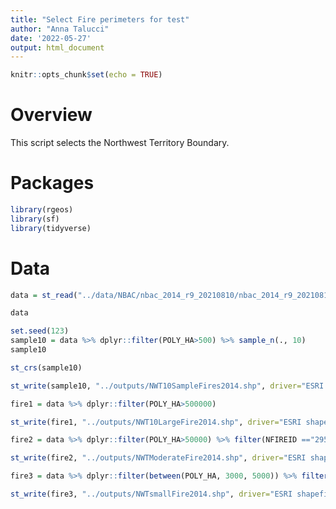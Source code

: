 ```yaml
---
title: "Select Fire perimeters for test"
author: "Anna Talucci"
date: '2022-05-27'
output: html_document
---
```


```r
knitr::opts_chunk$set(echo = TRUE)
```

# Overview
This script selects the Northwest Territory Boundary.

# Packages

```r
library(rgeos)
library(sf)
library(tidyverse)
```

# Data

```r
data = st_read("../data/NBAC/nbac_2014_r9_20210810/nbac_2014_r9_20210810.shp", "nbac_2014_r9_20210810")
```

```r
data
```

```r
set.seed(123)
sample10 = data %>% dplyr::filter(POLY_HA>500) %>% sample_n(., 10)
sample10
```

```r
st_crs(sample10)
```


```r

st_write(sample10, "../outputs/NWT10SampleFires2014.shp", driver="ESRI shapefile")
```

```r

fire1 = data %>% dplyr::filter(POLY_HA>500000)
```


```r

st_write(fire1, "../outputs/NWT10LargeFire2014.shp", driver="ESRI shapefile")
```

```r

fire2 = data %>% dplyr::filter(POLY_HA>50000) %>% filter(NFIREID =="295")
```


```r

st_write(fire2, "../outputs/NWTModerateFire2014.shp", driver="ESRI shapefile")
```

```r

fire3 = data %>% dplyr::filter(between(POLY_HA, 3000, 5000)) %>% filter(NFIREID =="295")
```


```r

st_write(fire3, "../outputs/NWTsmallFire2014.shp", driver="ESRI shapefile")
```